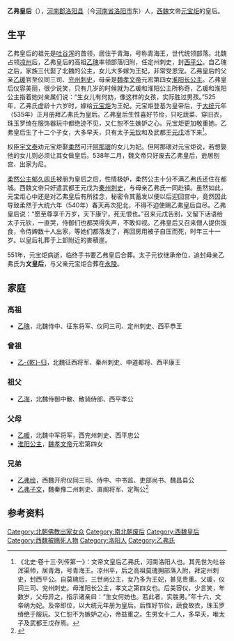 {{noteTA
|1=zh-hans:乾归; zh-hant:乾歸;
}}
'''乙弗皇后'''（{{bd|510年||540年|catIdx=Yi,乙}}），[[河南郡|河南郡]][[洛阳县|洛阳县]]（今[[河南省|河南省]][[洛阳市|洛阳市]]东）人，[[西魏|西魏]]文帝[[元宝炬|元宝炬]]的皇后。

== 生平 ==
乙弗皇后的祖先是[[吐谷浑|吐谷浑]]的首领，居住于青海，号称青海王，世代统领部落。北魏占领[[凉州|凉州]]后，乙弗皇后的高祖[[乙瑰|乙瑰]]率领部落归附，任定州刺史，封[[西平公|西平公]]。自乙瑰之后，家族三代娶了北魏的公主，女儿大多嫁为王妃，非常受恩宠。乙弗皇后的父亲[[乙瑗|乙瑗]]官至仪同三司、[[兖州|兖州]][[刺史|刺史]]，母亲是[[魏孝文帝|魏孝文帝]]元宏第四女[[淮阳公主_(北魏)|淮阳长公主]]。乙弗皇后仪容美丽，很少说笑，只有几岁的时候就为乙瑗和淮阳公主所称奇，乙瑗和淮阳公主指着她对亲属们说：“生女儿有何妨，像这样的女孩，实际胜过男孩。”525年，乙弗氏虚龄十六岁时，嫁给[[元宝炬|元宝炬]]为王妃。元宝炬登基为皇帝后，于[[大统_(西魏)|大统]]元年（535年）正月册拜乙弗氏为皇后。乙弗皇后生性喜好节俭，只吃蔬菜、穿旧衣，珠玉罗绮在服饰器玩中都绝迹不见，又仁恕不生嫉妒之心。元宝炬更加敬重她。乙弗皇后生了十二个子女，大多早夭，只有太子[[元钦|元钦]]和及武都王[[元戊|元戊]]活下来<ref>《北史·卷十三·列传第一》：文帝文皇后乙弗氏，河南洛阳人也。其先世为吐谷浑渠帅，居青海，号青海王。凉州平，后之高祖莫瑰拥部落入附，拜定州刺史，封西平公。自莫瑰后，三世尚公主，女乃多为王妃，甚见贵重。父瑗，仪同三司、兖州刺史。母淮阳长公主，孝文之第四女也。后美容仪，少言笑，年数岁，父母异之，指示诸亲曰：“生女何妨也。若此者，实胜男。”年十六，文帝纳为妃。及帝即位，以大统元年册为皇后。后性好节俭，蔬食故衣，珠玉罗绮绝于服玩。又仁恕不为嫉妒之心，帝益重之。生男女十二人，多早夭，唯太子及武都王戊存焉。</ref>。

权臣[[宇文泰|宇文泰]]劝元宝炬娶[[柔然|柔然]]可汗[[阿那瓌|阿那瓌]]的女儿为妃。但阿那瓌对元宝炬说，若想娶他的女儿则必须让其女做皇后。538年二月，魏文帝只好废去乙弗皇后，逊居别宫、出家为尼。

[[郁久闾皇后_(西魏文帝)|柔然公主郁久闾氏]]被册为皇后之后，性情极妒，柔然公主十分不满乙弗氏还住在都城。西魏文帝只好遣武都王元戊为[[秦州_(古代)|秦州]][[刺史|刺史]]，与母亲乙弗氏一同赴镇。虽然如此，元宝炬心中还是对乙弗皇后有所挂念，秘密令其蓄发以便以后迎回宫中，竟然因此导致柔然于大统六年（540年）春天再次犯北，不得不迫使赐乙弗皇后自尽。乙弗皇后说：“愿至尊享千万岁，天下康宁，死无恨也。”召来元戊告别，又留下话语给太子元钦，一直哭，侍御们也都哭得失声，不敢仰视。乙弗皇后又召来僧人提供饭食，令侍婢数十人出家，等她们都落发了，再回房用被子自压而死，时年三十一岁。以皇后礼葬于上邽附近的麥積崖。

551年，元宝炬病逝，临终手书要乙弗皇后合葬。太子元钦继承帝位，追封母亲乙弗氏为'''文皇后'''，与父亲元宝炬合葬在[[永陵_(西魏)|永陵]]。

==家庭==
===高祖===
*[[乙瑰|乙瑰]]，北魏侍中、征东将军、仪同三司、定州刺史、西平恭王

===曾祖===
*[[乙乾归|乙-{乾}-归]]，北魏征西将军、秦州刺史、中道都将、西平康王

===祖父===
*[[乙海|乙海]]，北魏侍御中散、散骑侍郎、西平孝公

===父母===
*[[乙瑗|乙瑗]]，北魏中军将军，西兖州刺史、西平忠公
*[[淮阳公主_(北魏)|淮阳公主]]，[[魏孝文帝|魏孝文帝]]元宏第四女

===兄弟===
*[[乙弗绘|乙弗绘]]，西魏开府仪同三司、侍中、中书监、吏部尚书、魏昌县公
*[[乙弗子文|乙弗子文]]，魏秦豫二州刺史、直阁将军、定陶公<ref name=autogenerated1>{{Cite book | author = 周绍良主编| title = 《全唐文新编 第5部 第4册》 | location = 长春 | publisher = 吉林文史出版社  | date =2000年12月| pages =一四七三一 |ISBN =7-80626-576-7| accessdate = 2016-01-17 | url = | language= zh-hant| quote = }}</ref>

== 参考资料 ==
{{reflist}}

{{start box}}
{{s-before|[[北魏|北魏]][[高皇后_(北魏孝武帝)|高皇后]]}}
{{s-title|[[:category:西魏皇后|西魏皇后]]|535年－538年}}
{{s-after|[[郁久闾皇后_(西魏文帝)|郁久闾皇后]]}}
{{end box}}

{{北魏皇后}}
{{DEFAULTSORT:Y}}
[[Category:北朝佛教出家女众|Category:北朝佛教出家女众]]
[[Category:南北朝废后|Category:南北朝废后]]
[[Category:西魏皇后|Category:西魏皇后]]
[[Category:西魏被赐死人物|Category:西魏被赐死人物]]
[[Category:洛阳人|Category:洛阳人]]
[[Category:乙弗氏|Category:乙弗氏]]